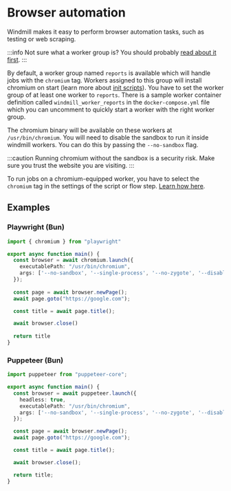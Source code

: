 # Browser automation

Windmill makes it easy to perform browser automation tasks, such as testing or web scraping.

:::info
Not sure what a worker group is? You should probably [read about it first](../../core_concepts/9_worker_groups/index.mdx).
:::

By default, a worker group named `reports` is available which will handle jobs with the `chromium` tag.
Workers assigned to this group will install chromium on start (learn more about [init scripts](../../core_concepts/9_worker_groups/index.mdx#init-scripts)).
You have to set the worker group of at least one worker to `reports`.
There is a sample worker container definition called `windmill_worker_reports` in the `docker-compose.yml` file which you can uncomment to quickly start a worker with the right worker group.

The chromium binary will be available on these workers at `/usr/bin/chromium`.
You will need to disable the sandbox to run it inside windmill workers. 
You can do this by passing the `--no-sandbox` flag. 

:::caution
Running chromium without the sandbox is a security risk. Make sure you trust the website you are visiting.
:::

To run jobs on a chromium-equipped worker, you have to select the `chromium` tag in the settings of the script or flow step.
[Learn how here](../../core_concepts/9_worker_groups/index.mdx).

## Examples

### Playwright (Bun)

```typescript
import { chromium } from "playwright"

export async function main() {
  const browser = await chromium.launch({
    executablePath: "/usr/bin/chromium",
    args: ['--no-sandbox', '--single-process', '--no-zygote', '--disable-setuid-sandbox', '--disable-dev-shm-usage', '--disable-gpu'],
  });
  
  const page = await browser.newPage();
  await page.goto("https://google.com");

  const title = await page.title();

  await browser.close()
  
  return title
}
```

### Puppeteer (Bun)

```typescript
import puppeteer from "puppeteer-core";

export async function main() {
  const browser = await puppeteer.launch({
    headless: true,
    executablePath: "/usr/bin/chromium",
    args: ['--no-sandbox', '--single-process', '--no-zygote', '--disable-setuid-sandbox', '--disable-dev-shm-usage', '--disable-gpu'],
  });

  const page = await browser.newPage();
  await page.goto("https://google.com");

  const title = await page.title();

  await browser.close();

  return title;
}
```
